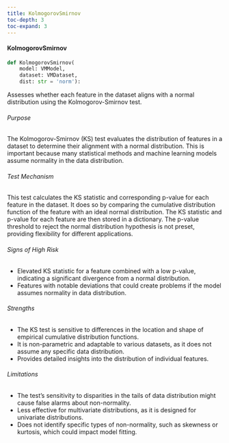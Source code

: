 ```yaml
---
title: KolmogorovSmirnov
toc-depth: 3
toc-expand: 3
---
```






 
#### KolmogorovSmirnov

```python
def KolmogorovSmirnov(
    model: VMModel,
    dataset: VMDataset,
    dist: str = 'norm'):
```

Assesses whether each feature in the dataset aligns with a normal distribution using the Kolmogorov-Smirnov test.

###### Purpose

The Kolmogorov-Smirnov (KS) test evaluates the distribution of features in a dataset to determine their alignment
with a normal distribution. This is important because many statistical methods and machine learning models assume
normality in the data distribution.

###### Test Mechanism

This test calculates the KS statistic and corresponding p-value for each feature in the dataset. It does so by
comparing the cumulative distribution function of the feature with an ideal normal distribution. The KS statistic
and p-value for each feature are then stored in a dictionary. The p-value threshold to reject the normal
distribution hypothesis is not preset, providing flexibility for different applications.

###### Signs of High Risk

- Elevated KS statistic for a feature combined with a low p-value, indicating a significant divergence from a
normal distribution.
- Features with notable deviations that could create problems if the model assumes normality in data distribution.

###### Strengths

- The KS test is sensitive to differences in the location and shape of empirical cumulative distribution functions.
- It is non-parametric and adaptable to various datasets, as it does not assume any specific data distribution.
- Provides detailed insights into the distribution of individual features.

###### Limitations

- The test's sensitivity to disparities in the tails of data distribution might cause false alarms about
non-normality.
- Less effective for multivariate distributions, as it is designed for univariate distributions.
- Does not identify specific types of non-normality, such as skewness or kurtosis, which could impact model fitting.




 